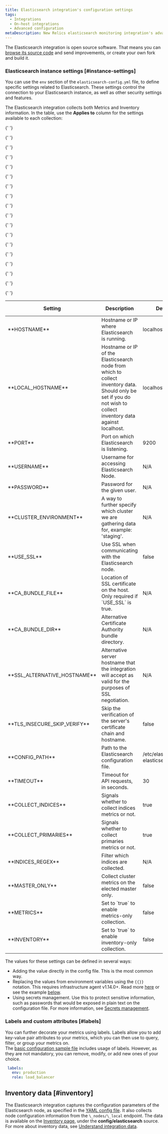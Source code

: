 ```yaml
---
title: Elasticsearch integration's configuration settings
tags:
  - Integrations
  - On-host integrations
  - Advanced configuration
metaDescription: New Relics elasticsearch monitoring integration's advanced configuration
---
```


The Elasticsearch integration is open source software. That means you can [browse its source code](https://github.com/newrelic/nri-elasticsearch 'Link opens in a new window.') and send improvements, or create your own fork and build it.

### Elasticsearch instance settings [#instance-settings]

You can use the `env` section of the `elasticsearch-config.yml` file, to define specific settings related to Elasticsearch. These settings control the connection to your Elasticsearch instance, as well as other security settings and features.

The Elasticsearch integration collects both Metrics and Inventory information. In the table, use the **Applies to** column for the settings available to each collection:

<table>
  <thead>
    <tr>
      <th style={{ width: '150px' }}>Setting</th>
      <th>Description</th>
      <th>Default</th>
      <th>Applies to
    </th>
  </tr>
</thead>

  <tbody>
  <tr>
    <td>
      **HOSTNAME**
    </td>
    <td>
      Hostname or IP where Elasticsearch is running.
    </td>
    <td>
      localhost
    </td>
    <td style={{ "text-align": "center" }}>
      M/I
    </td>
  </tr>

{' '}

<tr>
  <td>**LOCAL_HOSTNAME**</td>
  <td>
    Hostname or IP of the Elasticsearch node from which to collect inventory
    data. Should only be set if you do not wish to collect inventory data
    against localhost.
  </td>
  <td>localhost</td>
  <td style={{ 'text-align': 'center' }}>M</td>
</tr>

{' '}

<tr>
  <td>**PORT**</td>
  <td>Port on which Elasticsearch is listening.</td>
  <td>9200</td>
  <td style={{ 'text-align': 'center' }}>M/I</td>
</tr>

{' '}

<tr>
  <td>**USERNAME**</td>
  <td>Username for accessing Elasticsearch Node.</td>
  <td>N/A</td>
  <td style={{ 'text-align': 'center' }}>M/I</td>
</tr>

{' '}

<tr>
  <td>**PASSWORD**</td>
  <td>Password for the given user.</td>
  <td>N/A</td>
  <td style={{ 'text-align': 'center' }}>M/I</td>
</tr>

{' '}

<tr>
  <td>**CLUSTER_ENVIRONMENT**</td>
  <td>
    A way to further specify which cluster we are gathering data for, example:
    'staging'.
  </td>
  <td>N/A</td>
  <td style={{ 'text-align': 'center' }}>M/I</td>
</tr>

{' '}

<tr>
  <td>**USE_SSL**</td>
  <td>Use SSL when communicating with the Elasticsearch node.</td>
  <td>false</td>
  <td style={{ 'text-align': 'center' }}>M/I</td>
</tr>

{' '}

<tr>
  <td>**CA_BUNDLE_FILE**</td>
  <td>
    Location of SSL certificate on the host. Only required if `USE_SSL` is true.
  </td>
  <td>N/A</td>
  <td style={{ 'text-align': 'center' }}>M/I</td>
</tr>

{' '}

<tr>
  <td>**CA_BUNDLE_DIR**</td>
  <td>Alternative Certificate Authority bundle directory.</td>
  <td>N/A</td>
  <td style={{ 'text-align': 'center' }}>M/I</td>
</tr>

{' '}

<tr>
  <td>**SSL_ALTERNATIVE_HOSTNAME**</td>
  <td>
    Alternative server hostname that the integration will accept as valid for
    the purposes of SSL negotiation.
  </td>
  <td>N/A</td>
  <td style={{ 'text-align': 'center' }}>M/I</td>
</tr>

{' '}

<tr>
  <td>**TLS_INSECURE_SKIP_VERIFY**</td>
  <td>Skip the verification of the server's certificate chain and hostname.</td>
  <td>false</td>
  <td style={{ 'text-align': 'center' }}>M/I</td>
</tr>

{' '}

<tr>
  <td>**CONFIG_PATH**</td>
  <td>Path to the Elasticsearch configuration file.</td>
  <td>
    /etc/elasticsearch/
    <br />
    elasticsearch.yml
  </td>
  <td style={{ 'text-align': 'center' }}>I</td>
</tr>

{' '}

<tr>
  <td>**TIMEOUT**</td>
  <td>Timeout for API requests, in seconds.</td>
  <td>30</td>
  <td style={{ 'text-align': 'center' }}>M/I</td>
</tr>

{' '}

<tr>
  <td>**COLLECT_INDICES**</td>
  <td>Signals whether to collect indices metrics or not.</td>
  <td>true</td>
  <td style={{ 'text-align': 'center' }}>M</td>
</tr>

{' '}

<tr>
  <td>**COLLECT_PRIMARIES**</td>
  <td>Signals whether to collect primaries metrics or not.</td>
  <td>true</td>
  <td style={{ 'text-align': 'center' }}>M</td>
</tr>

{' '}

<tr>
  <td>**INDICES_REGEX**</td>
  <td>Filter which indices are collected.</td>
  <td>N/A</td>
  <td style={{ 'text-align': 'center' }}>M</td>
</tr>

{' '}

<tr>
  <td>**MASTER_ONLY**</td>
  <td>Collect cluster metrics on the elected master only.</td>
  <td>false</td>
  <td style={{ 'text-align': 'center' }}>M</td>
</tr>

{' '}

<tr>
  <td>**METRICS**</td>
  <td>Set to `true` to enable metrics-only collection.</td>
  <td>false</td>
  <td style={{ 'text-align': 'center' }}></td>
</tr>

{' '}

<tr>
  <td>**INVENTORY**</td>
  <td>Set to `true` to enable inventory-only collection.</td>
  <td>false</td>
  <td style={{ 'text-align': 'center' }}></td>
</tr>

  </tbody>
</table>

The values for these settings can be defined in several ways:

- Adding the value directly in the config file. This is the most common way.
- Replacing the values from environment variables using the `{{}}` notation. This requires infrastructure agent v1.14.0+. Read more [here](/docs/infrastructure/install-infrastructure-agent/configuration/configure-infrastructure-agent/#passthrough) or see the example [below](#envvar-replacement).
- Using secrets management. Use this to protect sensitive information, such as passwords that would be exposed in plain text on the configuration file. For more information, see [Secrets management](/docs/integrations/host-integrations/installation/secrets-management).

### Labels and custom attributes [#labels]

You can further decorate your metrics using labels. Labels allow you to add key-value pair attributes to your metrics, which you can then use to query, filter, or group your metrics on.<br/>
The [basic configuration sample file](/docs/infrastructure/host-integrations/host-integrations-list/elasticsearch/elasticsearch-integration#basic-config) includes usage of labels. However, as they are not mandatory, you can remove, modify, or add new ones of your choice.

```yaml
 labels:
   env: production
   role: load_balancer
```

## Inventory data [#inventory]

The Elasticsearch integration captures the configuration parameters of the Elasticsearch node, as specified in the [YAML config file](/docs/infrastructure/host-integrations/host-integrations-list/elasticsearch/elasticsearch-integration#examples). It also collects node configuration information from the `\_nodes/\_local` endpoint. The data is available on the [Inventory page](/docs/infrastructure/new-relic-infrastructure/infrastructure-ui-pages/infrastructure-inventory-page-search-your-entire-infrastructure), under the **config/elasticsearch** source. For more about inventory data, see [Understand integration data](/docs/infrastructure/integrations-getting-started/getting-started/understand-integration-data-data-types#inventory-data).

